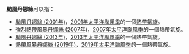 {{NoteTA
|G1=TyphoonNew
|G2=TyphoonOld
|G3=Weather
}}
'''颱風丹娜絲'''可以指：

*[[颱風丹娜絲_(2001年)|颱風丹娜絲 (2001年)]]，[[2001年太平洋颱風季|2001年太平洋颱風季]]的一個[[熱帶氣旋|熱帶氣旋]]。
*[[強烈熱帶風暴丹娜絲_(2007年)|強烈熱帶風暴丹娜絲 (2007年)]]，[[2007年太平洋颱風季|2007年太平洋颱風季]]的一個熱帶氣旋。
*[[颱風丹娜絲_(2013年)|颱風丹娜絲 (2013年)]]，[[2013年太平洋颱風季|2013年太平洋颱風季]]的一個熱帶氣旋。
*[[熱帶風暴丹娜絲_(2019年)|熱帶風暴丹娜絲 (2019年)]]，[[2019年太平洋颱風季|2019年太平洋颱風季]]的一個熱帶氣旋。

{{消歧义|cat=热带气旋消歧义}}

{{start box}}
{{succession box|[[颱風木恩|木恩]]|[[颱風百合|百合]]|太平洋颱風季名稱|丹娜絲}}
{{end box}}

{{太平洋颱風季熱帶氣旋名單}}